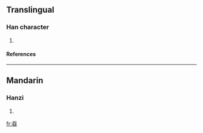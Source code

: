 ==Translingual==
===Han character===
{{Han char|rn=72|rad=日|as=04|sn=8|four=2060<sub>3</sub>|canj=竹大日 (HKA)}}
# {{defn|Han|sort=日04}}
====References====
{{Han ref|kx=0491.080|dkj=13800|dj=0852.150|hdz=21488.070|uh=660B|ud=26123|bh=CCCB|bd=52427}}

----
==Mandarin==
===Hanzi===
{{cmn-hanzi|pin=[[gùi]] (gui4)|wg=kuei<sup>4</sup>}}
# {{defn|Mandarin}}

[[fr:昋]]